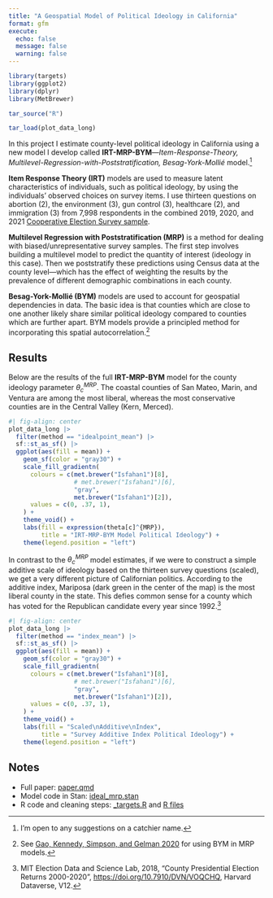 ```yaml
---
title: "A Geospatial Model of Political Ideology in California"
format: gfm
execute: 
  echo: false
  message: false
  warning: false
---
```


```r
library(targets)
library(ggplot2)
library(dplyr)
library(MetBrewer)

tar_source("R")

tar_load(plot_data_long)
```

In this project I estimate county-level political ideology in California using a new model I develop called **IRT-MRP-BYM**---*Item-Response-Theory, Multilevel-Regression-with-Poststratification, Besag-York-Mollié* model.[^1] 

[^1]: I'm open to any suggestions on a catchier name.

**Item Response Theory (IRT)** models are used to measure latent characteristics of individuals, such as political ideology, by using the individuals' observed choices on survey items. I use thirteen questions on abortion (2), the environment (3), gun control (3), healthcare (2), and immigration (3) from 7,998 respondents in the combined 2019, 2020, and 2021 [Cooperative Election Survey sample](https://cces.gov.harvard.edu/). 

**Multilevel Regression with Poststratification (MRP)** is a method for dealing with biased/unrepresentative survey samples. The first step involves building a multilevel model to predict the quantity of interest (ideology in this case). Then we poststratify these predictions using Census data at the county level---which has the effect of weighting the results by the prevalence of different demographic combinations in each county.

**Besag-York-Mollié (BYM)** models are used to account for geospatial dependencies in data. The basic idea is that counties which are close to one another likely share similar political ideology compared to counties which are further apart. BYM models provide a principled method for incorporating this spatial autocorrelation.[^2]

[^2]: See [Gao, Kennedy, Simpson, and Gelman 2020](https://arxiv.org/abs/1908.06716) for using BYM in MRP models.

## Results

Below are the results of the full **IRT-MRP-BYM** model for the county ideology parameter $\theta_c^{MRP}$. The coastal counties of San Mateo, Marin, and Ventura are among the most liberal, whereas the most conservative counties are in the Central Valley (Kern, Merced).

```r
#| fig-align: center
plot_data_long |> 
  filter(method == "idealpoint_mean") |> 
  sf::st_as_sf() |> 
  ggplot(aes(fill = mean)) +
    geom_sf(color = "gray30") +
    scale_fill_gradientn(
      colours = c(met.brewer("Isfahan1")[8], 
                  # met.brewer("Isfahan1")[6],
                  "gray",
                  met.brewer("Isfahan1")[2]),
      values = c(0, .37, 1),
    ) +
    theme_void() +
    labs(fill = expression(theta[c]^{MRP}),
         title = "IRT-MRP-BYM Model Political Ideology") +
    theme(legend.position = "left")
```

In contrast to the $\theta_c^{MRP}$ model estimates, if we were to construct a simple additive scale of ideology based on the thirteen survey questions (scaled), we get a very different picture of Californian politics. According to the additive index, Mariposa (dark green in the center of the map) is the most liberal county in the state. This defies common sense for a county which has voted for the Republican candidate every year since 1992.[^3]

[^3]: MIT Election Data and Science Lab, 2018, "County Presidential Election Returns 2000-2020", <https://doi.org/10.7910/DVN/VOQCHQ>, Harvard Dataverse, V12.

```r
#| fig-align: center
plot_data_long |> 
  filter(method == "index_mean") |> 
  sf::st_as_sf() |> 
  ggplot(aes(fill = mean)) +
    geom_sf(color = "gray30") +
    scale_fill_gradientn(
      colours = c(met.brewer("Isfahan1")[8], 
                  # met.brewer("Isfahan1")[6],
                  "gray",
                  met.brewer("Isfahan1")[2]),
      values = c(0, .37, 1),
    ) +
    theme_void() +
    labs(fill = "Scaled\nAdditive\nIndex",
         title = "Survey Additive Index Political Ideology") +
    theme(legend.position = "left")
```

## Notes

- Full paper: [paper.qmd](https://github.com/bwilden/spatial-irt/blob/main/paper.pdf)
- Model code in Stan: [ideal_mrp.stan](https://github.com/bwilden/spatial-irt/blob/main/stan/ideal_mrp.stan)
- R code and cleaning steps: [_targets.R](https://github.com/bwilden/spatial-irt/blob/main/_targets.R) and [R files](https://github.com/bwilden/spatial-irt/tree/main/R)
